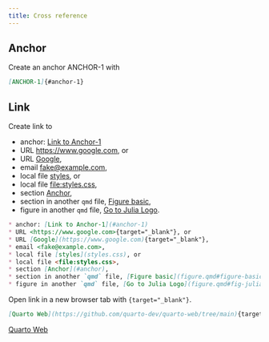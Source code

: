 ```yaml
---
title: Cross reference
---
```


## Anchor

Create an anchor [ANCHOR-1]{#anchor-1} with

```markdown
[ANCHOR-1]{#anchor-1}
```  

## Link
Create link to 

* anchor: [Link to Anchor-1](#anchor-1)
* URL <https://www.google.com>{target="_blank"}, or
* URL [Google](https://www.google.com){target="_blank"},
* email <fake@example.com>,
* local file [styles](styles.css), or
* local file <file:styles.css>,
* section [Anchor](#anchor),
* section in another `qmd` file, [Figure basic](figure.qmd#figure-basic),
* figure in another `qmd` file, [Go to Julia Logo](figure.qmd#fig-julia_logo_local).

```markdown
* anchor: [Link to Anchor-1](#anchor-1)
* URL <https://www.google.com>{target="_blank"}, or
* URL [Google](https://www.google.com){target="_blank"},
* email <fake@example.com>,
* local file [styles](styles.css), or
* local file <file:styles.css>,
* section [Anchor](#anchor),
* section in another `qmd` file, [Figure basic](figure.qmd#figure-basic),
* figure in another `qmd` file, [Go to Julia Logo](figure.qmd#fig-julia_logo_local).
```

Open link in a new browser tab with `{target="_blank"}`.

```markdown
[Quarto Web](https://github.com/quarto-dev/quarto-web/tree/main){target="_blank"}
```

[Quarto Web](https://github.com/quarto-dev/quarto-web/tree/main){target="_blank"}
